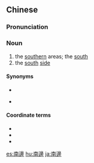 {{also|南边}}
==Chinese==
{{zh-forms|s=南边}}

===Pronunciation===
{{zh-pron
|m=nánbiān
|c=naam4 bin1
|h=pfs=nàm-piên
|ma=y
|cat=n
}}

===Noun===
{{zh-noun}}

# the [[southern]] areas; the [[south]]
# the [[south]] [[side]]

====Synonyms====
* {{zh-l|南面}}
* {{qualifier|Min Nan}} {{zh-l|南爿|[[lâm-pêng]]}}

====Coordinate terms====
* {{zh-l|東邊}}
* {{zh-l|西邊}}
* {{zh-l|北邊}}

{{zh-cat|Beginning}}

[[es:南邊]]
[[hu:南邊]]
[[ja:南邊]]